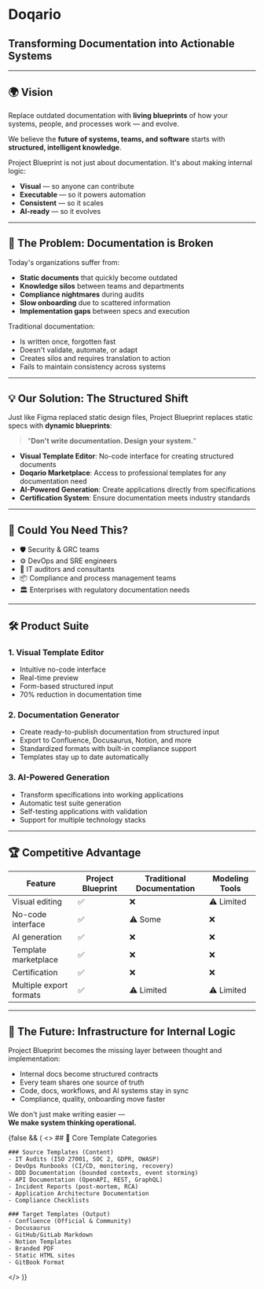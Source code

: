 # Doqario

## Transforming Documentation into Actionable Systems

---

## 🌍 Vision

Replace outdated documentation with **living blueprints** of how your systems, people, and processes work — and evolve.

We believe the **future of systems, teams, and software** starts with **structured, intelligent knowledge**.

Project Blueprint is not just about documentation. It's about making internal logic:

- **Visual** — so anyone can contribute
- **Executable** — so it powers automation
- **Consistent** — so it scales
- **AI-ready** — so it evolves

---

## 🔄 The Problem: Documentation is Broken

Today's organizations suffer from:

- **Static documents** that quickly become outdated
- **Knowledge silos** between teams and departments
- **Compliance nightmares** during audits
- **Slow onboarding** due to scattered information
- **Implementation gaps** between specs and execution

Traditional documentation:
- Is written once, forgotten fast
- Doesn't validate, automate, or adapt
- Creates silos and requires translation to action
- Fails to maintain consistency across systems

---

## 💡 Our Solution: The Structured Shift

Just like Figma replaced static design files, Project Blueprint replaces static specs with **dynamic blueprints**:

> "**Don't write documentation. Design your system.**"

- **Visual Template Editor**: No-code interface for creating structured documents
- **Doqario Marketplace**: Access to professional templates for any documentation need
- **AI-Powered Generation**: Create applications directly from specifications
- **Certification System**: Ensure documentation meets industry standards

---

## 🎯 Could You Need This?

- 🛡️ Security & GRC teams  
- ⚙️ DevOps and SRE engineers  
- 🧾 IT auditors and consultants  
- 📦 Compliance and process management teams  
- 🏛️ Enterprises with regulatory documentation needs

---

## 🛠️ Product Suite

### 1. Visual Template Editor
- Intuitive no-code interface
- Real-time preview
- Form-based structured input
- 70% reduction in documentation time

### 2. Documentation Generator
- Create ready-to-publish documentation from structured input
- Export to Confluence, Docusaurus, Notion, and more
- Standardized formats with built-in compliance support
- Templates stay up to date automatically

### 3. AI-Powered Generation
- Transform specifications into working applications
- Automatic test suite generation
- Self-testing applications with validation
- Support for multiple technology stacks

---

## 🏆 Competitive Advantage

| Feature | Project Blueprint | Traditional Documentation | Modeling Tools |
|---------|-------------------|---------------------------|----------------|
| Visual editing | ✅ | ❌ | ⚠️ Limited |
| No-code interface | ✅ | ⚠️ Some | ❌ |
| AI generation | ✅ | ❌ | ❌ |
| Template marketplace | ✅ | ❌ | ❌ |
| Certification | ✅ | ❌ | ❌ |
| Multiple export formats | ✅ | ⚠️ Limited | ⚠️ Limited |

---

## 🚀 The Future: Infrastructure for Internal Logic

Project Blueprint becomes the missing layer between thought and implementation:

- Internal docs become structured contracts
- Every team shares one source of truth
- Code, docs, workflows, and AI systems stay in sync
- Compliance, quality, onboarding move faster

We don't just make writing easier —  
**We make system thinking operational.**



{false && (
  <>
    ## 🔄 Core Template Categories

    ### Source Templates (Content)
    - IT Audits (ISO 27001, SOC 2, GDPR, OWASP)
    - DevOps Runbooks (CI/CD, monitoring, recovery)
    - DDD Documentation (bounded contexts, event storming)
    - API Documentation (OpenAPI, REST, GraphQL)
    - Incident Reports (post-mortem, RCA)
    - Application Architecture Documentation
    - Compliance Checklists

    ### Target Templates (Output)
    - Confluence (Official & Community)
    - Docusaurus 
    - GitHub/GitLab Markdown
    - Notion Templates
    - Branded PDF
    - Static HTML sites
    - GitBook Format
   
  </>
)}
